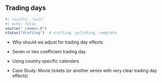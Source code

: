 ## Trading days {#sec-trading-days}

```r
#| results: "asis"
#| echo: false
source("_common.R")
status("drafting")  # drafting, polishing, complete
```

-   Why should we adjust for trading day effects

-   Seven or two coefficient trading day

-   Using country specific calendars

-   Case Study: Movie tickets (or another series with very clear trading day effects)
